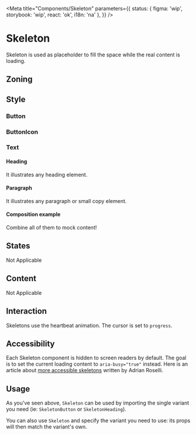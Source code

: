 

<Meta
	title="Components/Skeleton"
	parameters={{
		status: { figma: 'wip', storybook: 'wip', react: 'ok', i18n: 'na' },
	}}
/>

# Skeleton

Skeleton is used as placeholder to fill the space while the real content is loading.

## Zoning

## Style

### Button

<Canvas>
	<Story story={Stories.SkeletonButtonStory} name="Button" />
</Canvas>

<ArgsTable story="Button" />

### ButtonIcon

<Canvas>
	<Story story={Stories.SkeletonButtonIconStory} name="ButtonIcon" />
</Canvas>

<ArgsTable story="ButtonIcon" />

### Text

#### Heading

It illustrates any heading element.

<Canvas>
	<Story story={Stories.SkeletonHeadingStory} name="Headings" />
</Canvas>

<ArgsTable story="Headings" />

#### Paragraph

It illustrates any paragraph or small copy element.

<Canvas>
	<Story story={Stories.SkeletonParagraphStory} name="Paragraphs" />
</Canvas>

<ArgsTable story="Paragraphs" />

#### Composition example

Combine all of them to mock content!

<Canvas>
	<Story name="Composition">
		<StackVertical gap="XS" align="stretch">
			<SkeletonHeading />
			<StackVertical gap="XXS">
				<SkeletonParagraph />
				<SkeletonParagraph />
				<SkeletonParagraph />
			</StackVertical>
			<StackHorizontal gap="XS" justify="end">
				<div style={{ width: '50%' }} />
				<StackHorizontal gap="XS" align="center">
					<SkeletonParagraph size="S" />
					<SkeletonButton />
				</StackHorizontal>
			</StackHorizontal>
		</StackVertical>
	</Story>
</Canvas>

## States

Not Applicable

## Content

Not Applicable

## Interaction

Skeletons use the heartbeat animation.
The cursor is set to `progress`.

## Accessibility

Each Skeleton component is hidden to screen readers by default.
The goal is to set the current loading content to `aria-busy="true"` instead.
Here is an article about [more accessible skeletons](https://adrianroselli.com/2020/11/more-accessible-skeletons.html) written by Adrian Roselli.

## Usage

As you've seen above, `Skeleton` can be used by importing the single variant you need (ie: `SkeletonButton` or `SkeletonHeading`).

You can also use `Skeleton` and specify the variant you need to use: its props will then match the variant's own.

<Canvas>
	<Story story={Stories.ButtonVariants} />
</Canvas>
